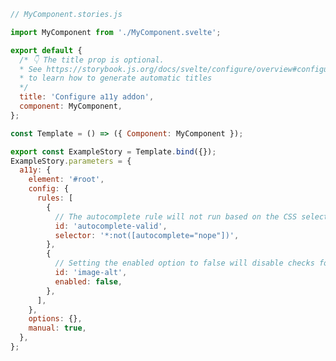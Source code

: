 ```js
// MyComponent.stories.js

import MyComponent from './MyComponent.svelte';

export default {
  /* 👇 The title prop is optional.
  * See https://storybook.js.org/docs/svelte/configure/overview#configure-story-loading 
  * to learn how to generate automatic titles
  */
  title: 'Configure a11y addon',
  component: MyComponent,
};

const Template = () => ({ Component: MyComponent });

export const ExampleStory = Template.bind({});
ExampleStory.parameters = {
  a11y: {
    element: '#root',
    config: {
      rules: [
        {
          // The autocomplete rule will not run based on the CSS selector provided
          id: 'autocomplete-valid',
          selector: '*:not([autocomplete="nope"])',
        },
        {
          // Setting the enabled option to false will disable checks for this particular rule on all stories.
          id: 'image-alt',
          enabled: false,
        },
      ],
    },
    options: {},
    manual: true,
  },
};
```